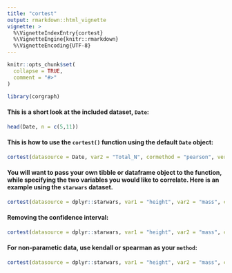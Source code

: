 ```yaml
---
title: "cortest"
output: rmarkdown::html_vignette
vignette: >
  %\VignetteIndexEntry{cortest}
  %\VignetteEngine{knitr::rmarkdown}
  %\VignetteEncoding{UTF-8}
---
```


```r
knitr::opts_chunk$set(
  collapse = TRUE,
  comment = "#>"
)
```

```r
library(corgraph)
```

#### This is a short look at the included dataset, `Date`:

```r

head(Date, n = c(5,11))

```



#### This is how to use the `cortest()` function using the default `Date` object:

```r

cortest(datasource = Date, var2 = "Total_N", cormethod = "pearson", verbose = TRUE)

```

#### You will want to pass your own tibble or dataframe object to the function, while specifying the two variables you would like to correlate. Here is an example using the `starwars` dataset. 

```r

cortest(datasource = dplyr::starwars, var1 = "height", var2 = "mass", cormethod = "pearson", verbose = TRUE)

```


#### Removing the confidence interval:

```r

cortest(datasource = dplyr::starwars, var1 = "height", var2 = "mass", cormethod = "pearson", verbose = TRUE, interval = FALSE)

```


#### For non-parametic data, use kendall or spearman as your `method`:

```r

cortest(datasource = dplyr::starwars, var1 = "height", var2 = "mass", cormethod = "kendall", verbose = TRUE, interval = FALSE)

```



